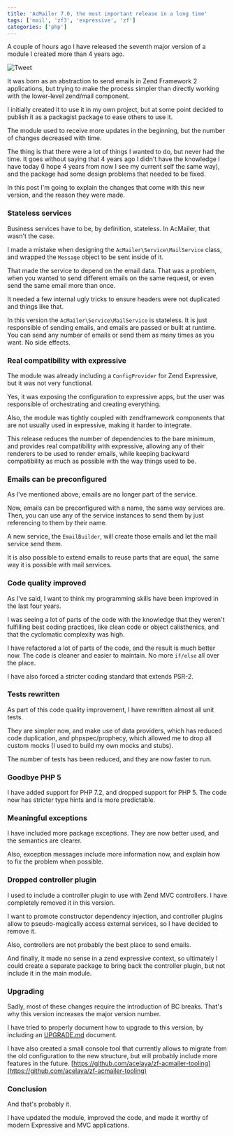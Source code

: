 ```yaml
---
title: 'AcMailer 7.0, the most important release in a long time'
tags: ['mail', 'zf3', 'expressive', 'zf']
categories: ['php']
---
```


A couple of hours ago I have released the seventh major version of a module I created more than 4 years ago.

![Tweet](/assets/img/tweets/939498067249762305.png)

It was born as an abstraction to send emails in Zend Framework 2 applications, but trying to make the process simpler than directly working with the lower-level zend/mail component.

I initially created it to use it in my own project, but at some point decided to publish it as a packagist package to ease others to use it.

The module used to receive more updates in the beginning, but the number of changes decreased with time.

The thing is that there were a lot of things I wanted to do, but never had the time. It goes without saying that 4 years ago I didn't have the knowledge I have today (I hope 4 years from now I see my current self the same way), and the package had some design problems that needed to be fixed.

In this post I'm going to explain the changes that come with this new version, and the reason they were made.

### Stateless services

Business services have to be, by definition, stateless. In AcMailer, that wasn't the case.

I made a mistake when designing the `AcMailer\Service\MailService` class, and wrapped the `Message` object to be sent inside of it.

That made the service to depend on the email data. That was a problem, when you wanted to send different emails on the same request, or even send the same email more than once.

It needed a few internal ugly tricks to ensure headers were not duplicated and things like that.

In this version the `AcMailer\Service\MailService` is stateless. It is just responsible of sending emails, and emails are passed or built at runtime. You can send any number of emails or send them as many times as you want. No side effects.

### Real compatibility with expressive

The module was already including a `ConfigProvider` for Zend Expressive, but it was not very functional.

Yes, it was exposing the configuration to expressive apps, but the user was responsible of orchestrating and creating everything.

Also, the module was tightly coupled with zendframework components that are not usually used in expressive, making it harder to integrate.

This release reduces the number of dependencies to the bare minimum, and provides real compatibility with expressive, allowing any of their renderers to be used to render emails, while keeping backward compatibility as much as possible with the way things used to be.

### Emails can be preconfigured

As I've mentioned above, emails are no longer part of the service.

Now, emails can be preconfigured with a name, the same way services are. Then, you can use any of the service instances to send them by just referencing to them by their name.

A new service, the `EmailBuilder`, will create those emails and let the mail service send them.

It is also possible to extend emails to reuse parts that are equal, the same way it is possible with mail services.

### Code quality improved

As I've said, I want to think my programming skills have been improved in the last four years.

I was seeing a lot of parts of the code with the knowledge that they weren't fulfilling best coding practices, like clean code or object calisthenics, and that the cyclomatic complexity was high.

I have refactored a lot of parts of the code, and the result is much better now. The code is cleaner and easier to maintain. No more `if/else` all over the place.

I have also forced a stricter coding standard that extends PSR-2.

### Tests rewritten

As part of this code quality improvement, I have rewritten almost all unit tests.

They are simpler now, and make use of data providers, which has reduced code duplication, and phpspec/prophecy, which allowed me to drop all custom mocks (I used to build my own mocks and stubs).

The number of tests has been reduced, and they are now faster to run.

### Goodbye PHP 5

I have added support for PHP 7.2, and dropped support for PHP 5. The code now has stricter type hints and is more predictable.

### Meaningful exceptions

I have included more package exceptions. They are now better used, and the semantics are clearer.

Also, exception messages include more information now, and explain how to fix the problem when possible.

### Dropped controller plugin

I used to include a controller plugin to use with Zend MVC controllers. I have completely removed it in this version.

I want to promote constructor dependency injection, and controller plugins allow to pseudo-magically access external services, so I have decided to remove it.

Also, controllers are not probably the best place to send emails.

And finally, it made no sense in a zend expressive context, so ultimately I could create a separate package to bring back the controller plugin, but not include it in the main module.

### Upgrading

Sadly, most of these changes require the introduction of BC breaks. That's why this version increases the major version number.

I have tried to properly document how to upgrade to this version, by including an [UPGRADE.md](https://github.com/acelaya/ZF-AcMailer/blob/master/UPGRADE.md#upgrade-from-5x6x-to-7x) document.

I have also created a small console tool that currently allows to migrate from the old configuration to the new structure, but will probably include more features in the future. [https://github.com/acelaya/zf-acmailer-tooling](https://github.com/acelaya/zf-acmailer-tooling)

### Conclusion

And that's probably it.

I have updated the module, improved the code, and made it worthy of modern Expressive and MVC applications. 
